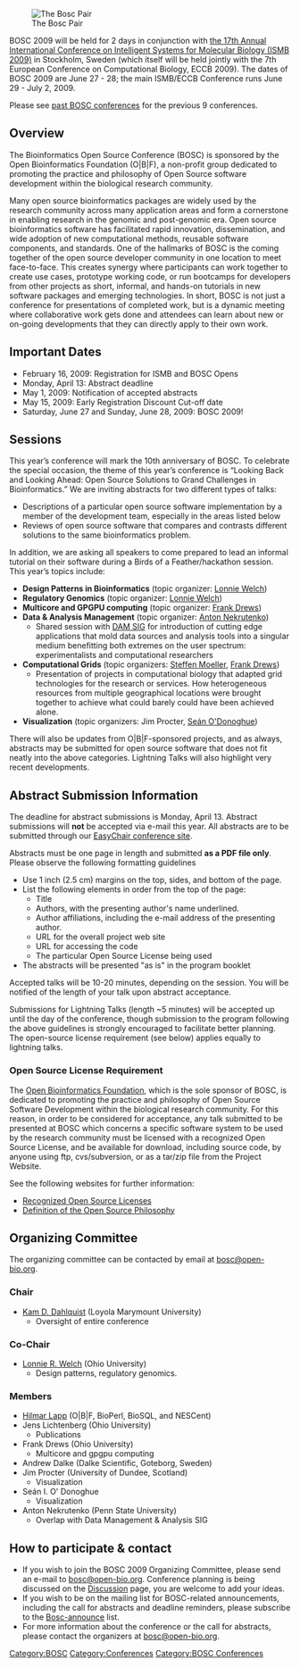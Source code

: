 [[Image:Pear.png|right|The Bosc Pair]]

BOSC 2009 will be held for 2 days in conjunction with [http://www.iscb.org/ismbeccb2009/index.php the 17th Annual International Conference on Intelligent Systems for Molecular Biology (ISMB 2009)] in Stockholm, Sweden (which itself will be held jointly with the 7th European Conference on Computational Biology, ECCB 2009). The dates of BOSC 2009 are June 27 - 28; the main ISMB/ECCB Conference runs June 29 - July 2, 2009.

Please see [[Past BOSC conferences|past BOSC conferences]] for the previous 9 conferences.

== Overview ==
The Bioinformatics Open Source Conference (BOSC) is sponsored by the Open Bioinformatics Foundation (O|B|F), a non-profit group dedicated to promoting the practice and philosophy of Open Source software development within the biological research community. 

Many open source bioinformatics packages are widely used by the research community across many application areas and form a cornerstone in enabling research in the genomic and post-genomic era. Open source bioinformatics software has facilitated rapid innovation, dissemination, and wide adoption of new computational methods, reusable software components, and standards. One of the hallmarks of BOSC is the coming together of the open source developer community in one location to meet face-to-face. This creates synergy where participants can work together to create use cases, prototype working code, or run bootcamps for developers from other projects as short, informal, and hands-on tutorials in new software packages and emerging technologies.  In short, BOSC is not just a conference for presentations of completed work, but is a dynamic meeting where collaborative work gets done and attendees can learn about new or on-going developments that they can directly apply to their own work.

== Important Dates ==

* February 16, 2009: Registration for ISMB and BOSC Opens
* Monday, April 13: Abstract deadline
* May 1, 2009:  Notification of accepted abstracts
* May 15, 2009: Early Registration Discount Cut-off date 
* Saturday, June 27 and Sunday, June 28, 2009: BOSC 2009!

== Sessions ==

This year’s conference will mark the 10th anniversary of BOSC.  To celebrate the special occasion, the theme of this year’s conference is “Looking Back and Looking Ahead:  Open Source Solutions to Grand Challenges in Bioinformatics.”  We are inviting abstracts for two different types of talks:
* Descriptions of a particular open source software implementation by a member of the development team, especially in the areas listed below
* Reviews of open source software that compares and contrasts different solutions to the same bioinformatics problem.
In addition, we are asking all speakers to come prepared to lead an informal tutorial on their software during a Birds of a Feather/hackathon session.  This year’s topics include:
* '''Design Patterns in Bioinformatics''' (topic organizer: [http://www.ohio.edu/cidds/welch/ Lonnie Welch])
* '''Regulatory Genomics''' (topic organizer: [http://www.ohio.edu/cidds/welch/ Lonnie Welch])
* '''Multicore and GPGPU computing''' (topic organizer: [http://frankdrews.com/ Frank Drews])
* '''Data & Analysis Management''' (topic organizer: [http://www.bx.psu.edu/~anton/ Anton Nekrutenko])
** Shared session with [http://www.dam-sig.org/ DAM SIG] for introduction of cutting edge applications that mold data sources and analysis tools into a singular medium benefitting both extremes on the user spectrum: experimentalists and computational researchers
* '''Computational Grids''' (topic organizers: [http://www.inb.uni-luebeck.de/~moeller/ Steffen Moeller], [http://frankdrews.com/ Frank Drews])
** Presentation of projects in computational biology that adapted grid technologies for the research or services. How heterogeneous resources from multiple geographical locations were brought together to achieve what could barely could have been achieved alone.
* '''Visualization''' (topic organizers: Jim Procter, [http://www-db.embl.de/jss/EmblGroupsHD/per_4631.html Seán O'Donoghue ])
There will also be updates from O|B|F-sponsored projects, and as always, abstracts may be submitted for open source software that does not fit neatly into the above categories.  Lightning Talks will also highlight very recent developments.

== Abstract Submission Information ==

The deadline for abstract submissions is Monday, April 13. Abstract submissions will '''not''' be accepted via e-mail this year.  All abstracts are to be  submitted through our [https://www.easychair.org/login.cgi?conf=bosc2009 EasyChair conference site].

Abstracts must be one page in length and submitted '''as a PDF file only'''.  Please observe the following formatting guidelines
* Use 1 inch (2.5 cm) margins on the top, sides, and bottom of the page.
* List the following elements in order from the top of the page:
** Title
** Authors, with the presenting author's name underlined.
** Author affiliations, including the e-mail address of the presenting author.
** URL for the overall project web site
** URL for accessing the code
** The particular Open Source License being used
* The abstracts will be presented "as is" in the program booklet

Accepted talks will be 10-20 minutes, depending on the session. You will be notified of the length of your talk upon abstract acceptance.

Submissions for Lightning Talks (length ~5 minutes) will be accepted up until the day of the conference, though submission to the program following the above guidelines is strongly encouraged to facilitate better planning. The open-source license requirement (see below) applies equally to lightning talks.

=== Open Source License Requirement ===

The [[OBF|Open Bioinformatics Foundation]], which is the sole sponsor of BOSC, is dedicated to promoting the practice and philosophy of Open Source Software Development within the biological research community. For this reason, in order to be considered for acceptance, any talk submitted to be presented at BOSC which concerns a specific software system to be used by the research community must be licensed with a recognized Open Source License, and be available for download, including source code, by anyone using ftp, cvs/subversion, or as a tar/zip file from the Project Website.

See the following websites for further information:
* [http://www.opensource.org/licenses/ Recognized Open Source Licenses]
* [http://www.opensource.org/docs/definition.php Definition of the Open Source Philosophy]

== Organizing Committee ==

The organizing committee can be contacted by email at [mailto:bosc@openbio.org bosc@open-bio.org].

=== Chair ===

* [http://myweb.lmu.edu/kdahlqui Kam D. Dahlquist] (Loyola Marymount University)
** Oversight of entire conference

=== Co-Chair ===

* [http://www.ohio.edu/cidds/welch/ Lonnie R. Welch] (Ohio University)
** Design patterns, regulatory genomics.

=== Members ===

* [[bp:Hilmar Lapp|Hilmar Lapp]] (O|B|F, BioPerl, BioSQL, and NESCent)
* Jens Lichtenberg (Ohio University)
** Publications
* Frank Drews (Ohio University)
** Multicore and gpgpu computing
* Andrew Dalke (Dalke Scientific, Goteborg, Sweden)
* Jim Procter (University of Dundee, Scotland)
** Visualization
* Seán I. O' Donoghue
** Visualization
*  Anton Nekrutenko (Penn State University)
** Overlap with Data Management & Analysis SIG

== How to participate & contact ==

* If you wish to join the BOSC 2009 Organizing Committee, please send an e-mail to [mailto:bosc@open-bio.org bosc@open-bio.org].  Conference planning is being discussed on the [[Talk:BOSC_2009 | Discussion]] page, you are welcome to add your ideas.
* If you wish to be on the mailing list for BOSC-related announcements, including the call for abstracts and deadline reminders, please subscribe to the [http://lists.open-bio.org/mailman/listinfo/bosc-announce Bosc-announce] list.
* For more information about the conference or the call for abstracts, please contact the organizers at [mailto:bosc@openbio.org bosc@open-bio.org].

[[Category:BOSC]] [[Category:Conferences]]
[[Category:BOSC Conferences]]